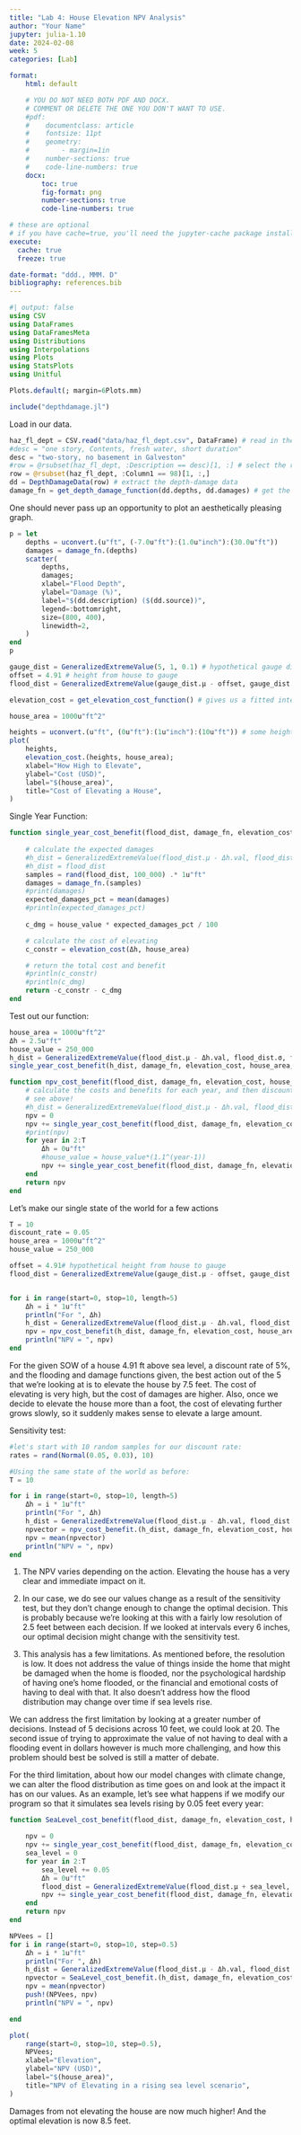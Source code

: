 ```yaml
---
title: "Lab 4: House Elevation NPV Analysis"
author: "Your Name"
jupyter: julia-1.10
date: 2024-02-08
week: 5
categories: [Lab]

format: 
    html: default

    # YOU DO NOT NEED BOTH PDF AND DOCX.
    # COMMENT OR DELETE THE ONE YOU DON'T WANT TO USE.
    #pdf:
    #    documentclass: article
    #    fontsize: 11pt
    #    geometry:
    #        - margin=1in  
    #    number-sections: true
    #    code-line-numbers: true
    docx: 
        toc: true
        fig-format: png
        number-sections: true
        code-line-numbers: true

# these are optional
# if you have cache=true, you'll need the jupyter-cache package installed
execute: 
  cache: true
  freeze: true

date-format: "ddd., MMM. D"
bibliography: references.bib
---
```


```julia
#| output: false
using CSV
using DataFrames
using DataFramesMeta
using Distributions
using Interpolations
using Plots
using StatsPlots
using Unitful

Plots.default(; margin=6Plots.mm)

include("depthdamage.jl")
```

Load in our data.
```julia
haz_fl_dept = CSV.read("data/haz_fl_dept.csv", DataFrame) # read in the file
#desc = "one story, Contents, fresh water, short duration"
desc = "two-story, no basement in Galveston"
#row = @rsubset(haz_fl_dept, :Description == desc)[1, :] # select the row I want
row = @rsubset(haz_fl_dept, :Column1 == 98)[1, :,]
dd = DepthDamageData(row) # extract the depth-damage data
damage_fn = get_depth_damage_function(dd.depths, dd.damages) # get the depth-damage function

```

One should never pass up an opportunity to plot an aesthetically pleasing graph.
```julia
p = let
    depths = uconvert.(u"ft", (-7.0u"ft"):(1.0u"inch"):(30.0u"ft"))
    damages = damage_fn.(depths)
    scatter(
        depths,
        damages;
        xlabel="Flood Depth",
        ylabel="Damage (%)",
        label="$(dd.description) ($(dd.source))",
        legend=:bottomright,
        size=(800, 400),
        linewidth=2,
    )
end
p
```

```julia
gauge_dist = GeneralizedExtremeValue(5, 1, 0.1) # hypothetical gauge distribution
offset = 4.91 # height from house to gauge
flood_dist = GeneralizedExtremeValue(gauge_dist.μ - offset, gauge_dist.σ, gauge_dist.ξ)
```

```julia
elevation_cost = get_elevation_cost_function() # gives us a fitted interpolator
```

```julia
house_area = 1000u"ft^2"

heights = uconvert.(u"ft", (0u"ft"):(1u"inch"):(10u"ft")) # some heights we will consider
plot(
    heights,
    elevation_cost.(heights, house_area);
    xlabel="How High to Elevate",
    ylabel="Cost (USD)",
    label="$(house_area)",
    title="Cost of Elevating a House",
)
```

Single Year Function:
```julia
function single_year_cost_benefit(flood_dist, damage_fn, elevation_cost, house_area, house_value, Δh)
    
    # calculate the expected damages
    #h_dist = GeneralizedExtremeValue(flood_dist.μ - Δh.val, flood_dist.σ, flood_dist.ξ)
    #h_dist = flood_dist
    samples = rand(flood_dist, 100_000) .* 1u"ft"
    damages = damage_fn.(samples)
    #print(damages)
    expected_damages_pct = mean(damages)
    #println(expected_damages_pct)
 
    c_dmg = house_value * expected_damages_pct / 100

    # calculate the cost of elevating
    c_constr = elevation_cost(Δh, house_area)

    # return the total cost and benefit
    #println(c_constr)
    #println(c_dmg)
    return -c_constr - c_dmg
end
```


Test out our function: 
```julia
house_area = 1000u"ft^2"
Δh = 2.5u"ft"
house_value = 250_000
h_dist = GeneralizedExtremeValue(flood_dist.μ - Δh.val, flood_dist.σ, flood_dist.ξ)
single_year_cost_benefit(h_dist, damage_fn, elevation_cost, house_area, house_value, Δh)

```

```julia
function npv_cost_benefit(flood_dist, damage_fn, elevation_cost, house_area, house_value, Δh, T, discount_rate)
    # calculate the costs and benefits for each year, and then discount
    # see above!
    #h_dist = GeneralizedExtremeValue(flood_dist.μ - Δh.val, flood_dist.σ, flood_dist.ξ)
    npv = 0
    npv += single_year_cost_benefit(flood_dist, damage_fn, elevation_cost, house_area, house_value, Δh)
    #print(npv)
    for year in 2:T
        Δh = 0u"ft"
        #house_value = house_value*(1.1^(year-1))
        npv += single_year_cost_benefit(flood_dist, damage_fn, elevation_cost, house_area, house_value, Δh) * ((1-discount_rate)^(year-1))
    end 
    return npv
end
```

Let's make our single state of the world for a few actions
```julia
T = 10
discount_rate = 0.05
house_area = 1000u"ft^2"
house_value = 250_000

offset = 4.91# hypothetical height from house to gauge
flood_dist = GeneralizedExtremeValue(gauge_dist.μ - offset, gauge_dist.σ, gauge_dist.ξ)


for i in range(start=0, stop=10, length=5)
    Δh = i * 1u"ft"
    println("For ", Δh)
    h_dist = GeneralizedExtremeValue(flood_dist.μ - Δh.val, flood_dist.σ, flood_dist.ξ)
    npv = npv_cost_benefit(h_dist, damage_fn, elevation_cost, house_area, house_value, Δh, T, discount_rate)
    println("NPV = ", npv)
end 

```

For the given SOW of a house 4.91 ft above sea level, a discount rate of 5%, and the flooding and damage functions given, the best action out of the 5 that we're looking at is to elevate the house by 7.5 feet.  The cost of elevating is very high, but the cost of damages are higher. Also, once we decide to elevate the house more than a foot, the cost of elevating further grows slowly, so it suddenly makes sense to elevate a large amount.

Sensitivity test:

```julia
#let's start with 10 random samples for our discount rate:
rates = rand(Normal(0.05, 0.03), 10)

#Using the same state of the world as before:
T = 10

for i in range(start=0, stop=10, length=5)
    Δh = i * 1u"ft"
    println("For ", Δh)
    h_dist = GeneralizedExtremeValue(flood_dist.μ - Δh.val, flood_dist.σ, flood_dist.ξ)
    npvector = npv_cost_benefit.(h_dist, damage_fn, elevation_cost, house_area, house_value, Δh, T, rates)
    npv = mean(npvector)
    println("NPV = ", npv)
end 

```

1. The NPV varies depending on the action. Elevating the house has a very clear and immediate impact on it.

2. In our case, we do see our values change as a result of the sensitivity test, but they don't change enough to change the optimal decision. This is probably because we're looking at this with a fairly low resolution of 2.5 feet between each decision.  If we looked at intervals every 6 inches, our optimal decision might change with the sensitivity test. 

3. This analysis has a few limitations.  As mentioned before, the resolution is low.  It does not address the value of things inside the home that might be damaged when the home is flooded, nor the psychological hardship of having one's home flooded, or the financial and emotional costs of having to deal with that.  It also doesn't address how the flood distribution may change over time if sea levels rise.

We can address the first limitation by looking at a greater number of decisions.  Instead of 5 decisions across 10 feet, we could look at 20.  The second issue of trying to approximate the value of not having to deal with a flooding event in dollars however is much more challenging, and how this problem should best be solved is still a matter of debate.

For the third limitation, about how our model changes with climate change, we can alter the flood distribution as time goes on and look at the impact it has on our values.  As an example, let's see what happens if we modify our program so that it simulates sea levels rising by 0.05 feet every year:



```julia
function SeaLevel_cost_benefit(flood_dist, damage_fn, elevation_cost, house_area, house_value, Δh, T, discount_rate)

    npv = 0
    npv += single_year_cost_benefit(flood_dist, damage_fn, elevation_cost, house_area, house_value, Δh)
    sea_level = 0
    for year in 2:T
        sea_level += 0.05
        Δh = 0u"ft"
        flood_dist = GeneralizedExtremeValue(flood_dist.μ + sea_level, flood_dist.σ, flood_dist.ξ)
        npv += single_year_cost_benefit(flood_dist, damage_fn, elevation_cost, house_area, house_value, Δh) * ((1-discount_rate)^(year-1))
    end 
    return npv
end

NPVees = []
for i in range(start=0, stop=10, step=0.5)
    Δh = i * 1u"ft"
    println("For ", Δh)
    h_dist = GeneralizedExtremeValue(flood_dist.μ - Δh.val, flood_dist.σ, flood_dist.ξ)
    npvector = SeaLevel_cost_benefit.(h_dist, damage_fn, elevation_cost, house_area, house_value, Δh, T, rates)
    npv = mean(npvector)
    push!(NPVees, npv)
    println("NPV = ", npv)

end 

```

```julia
plot(
    range(start=0, stop=10, step=0.5),
    NPVees;
    xlabel="Elevation",
    ylabel="NPV (USD)",
    label="$(house_area)",
    title="NPV of Elevating in a rising sea level scenario",
)
```



Damages from not elevating the house are now much higher!  And the optimal elevation is now 8.5 feet.

